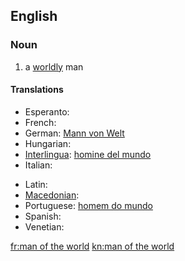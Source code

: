 ==English==

===Noun===
{{en-noun|head=[[man]] [[of]] [[the]] [[world]]|men of the world}}

# a [[worldly]] man

====Translations====
{{trans-top|a worldly man}}
* Esperanto: {{t-|eo|homo de mondo}}
* French: {{t+|fr|homme du monde}}
* German: [[Mann von Welt]] {{m}}
* Hungarian: {{t+|hu|világfi}}
* [[Interlingua]]: [[homine del mundo]]
* Italian: {{t-|it|uomo di mondo}}
{{trans-mid}}
* Latin: {{t-|la|homo mundi|m}}
* [[Macedonian]]: {{t-|mk|светски човек|m|tr=svétski čóvek}}
* Portuguese: [[homem do mundo]] {{m}}
* Spanish: {{t-|es|hombre del mundo|m}}
* Venetian: {{t-|vec|òm de mondo}}
{{trans-bottom}}

[[fr:man of the world]]
[[kn:man of the world]]